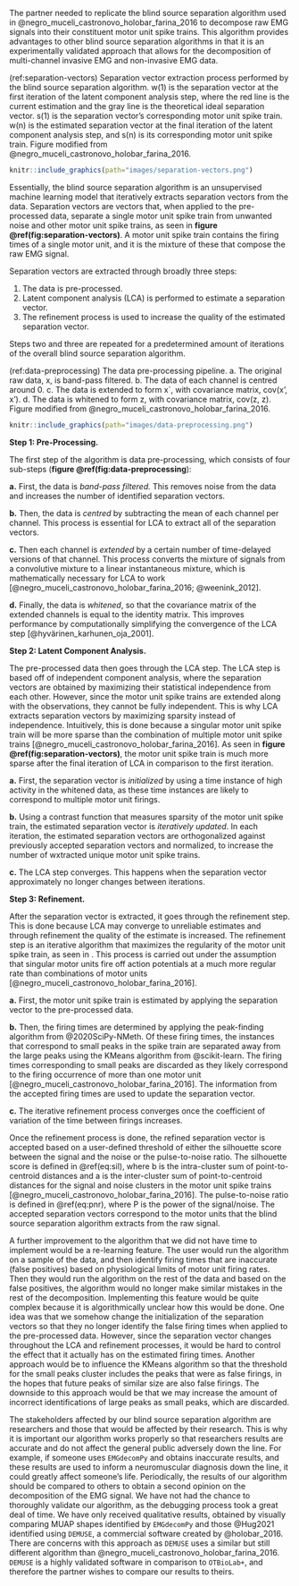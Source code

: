 The partner needed to replicate the blind source separation algorithm used in @negro_muceli_castronovo_holobar_farina_2016 to decompose raw EMG signals into their constituent motor unit spike trains. This algorithm provides advantages to other blind source separation algorithms in that it is an experimentally validated approach that allows for the decomposition of multi-channel invasive EMG and non-invasive EMG data.

(ref:separation-vectors) Separation vector extraction process performed by the blind source separation algorithm. w(1) is the separation vector at the first iteration of the latent component analysis step, where the red line is the current estimation and the gray line is the theoretical ideal separation vector. s(1) is the separation vector's corresponding motor unit spike train. w(n) is the estimated separation vector at the final iteration of the latent component analysis step, and s(n) is its corresponding motor unit spike train. Figure modified from @negro_muceli_castronovo_holobar_farina_2016.

```r
knitr::include_graphics(path="images/separation-vectors.png")
```

Essentially, the blind source separation algorithm is an unsupervised machine learning model that iteratively extracts separation vectors from the data. Separation vectors are vectors that, when applied to the pre-processed data, separate a single motor unit spike train from unwanted noise and other motor unit spike trains, as seen in **figure \@ref(fig:separation-vectors)**. A motor unit spike train contains the firing times of a single motor unit, and it is the mixture of these that compose the raw EMG signal.

Separation vectors are extracted through broadly three steps:

1.  The data is pre-processed.
2.  Latent component analysis (LCA) is performed to estimate a separation vector.
3.  The refinement process is used to increase the quality of the estimated separation vector.

Steps two and three are repeated for a predetermined amount of iterations of the overall blind source separation algorithm.

(ref:data-preprocessing) The data pre-processing pipeline. a. The original raw data, x, is band-pass filtered. b. The data of each channel is centred around 0. c. The data is extended to form x`, with covariance matrix, cov(x', x'). d. The data is whitened to form z, with covariance matrix, cov(z, z). Figure modified from @negro_muceli_castronovo_holobar_farina_2016.

```r
knitr::include_graphics(path="images/data-preprocessing.png")
```

**Step 1: Pre-Processing.**

The first step of the algorithm is data pre-processing, which consists of four sub-steps (**figure \@ref(fig:data-preprocessing**):

**a.** First, the data is *band-pass filtered.* This removes noise from the data and increases the number of identified separation vectors.

**b.** Then, the data is *centred* by subtracting the mean of each channel per channel. This process is essential for LCA to extract all of the separation vectors.

**c.** Then each channel is *extended* by a certain number of time-delayed versions of that channel. This process converts the mixture of signals from a convolutive mixture to a linear instantaneous mixture, which is mathematically necessary for LCA to work [@negro_muceli_castronovo_holobar_farina_2016; @weenink_2012].

**d.** Finally, the data is *whitened*, so that the covariance matrix of the extended channels is equal to the identity matrix. This improves performance by computationally simplifying the convergence of the LCA step [@hyvärinen_karhunen_oja_2001].

**Step 2: Latent Component Analysis.**

The pre-processed data then goes through the LCA step. The LCA step is based off of independent component analysis, where the separation vectors are obtained by maximizing their statistical independence from each other. However, since the motor unit spike trains are extended along with the observations, they cannot be fully independent. This is why LCA extracts separation vectors by maximizing sparsity instead of independence. Intuitively, this is done because a singular motor unit spike train will be more sparse than the combination of multiple motor unit spike trains [@negro_muceli_castronovo_holobar_farina_2016]. As seen in **figure \@ref(fig:separation-vectors)**, the motor unit spike train is much more sparse after the final iteration of LCA in comparison to the first iteration.

**a.** First, the separation vector is *initialized* by using a time instance of high activity in the whitened data, as these time instances are likely to correspond to multiple motor unit firings.

**b.** Using a contrast function that measures sparsity of the motor unit spike train, the estimated separation vector is *iteratively updated*. In each iteration, the estimated separation vectors are orthogonalized against previously accepted separation vectors and normalized, to increase the number of wxtracted unique motor unit spike trains.

**c.** The LCA step converges. This happens when the separation vector approximately no longer changes between iterations.

**Step 3: Refinement.**

After the separation vector is extracted, it goes through the refinement step. This is done because LCA may converge to unreliable estimates and through refinement the quality of the estimate is increased. The refinement step is an iterative algorithm that maximizes the regularity of the motor unit spike train, as seen in . This process is carried out under the assumption that singular motor units fire off action potentials at a much more regular rate than combinations of motor units [@negro_muceli_castronovo_holobar_farina_2016].

**a.** First, the motor unit spike train is estimated by applying the separation vector to the pre-processed data.

**b.** Then, the firing times are determined by applying the peak-finding algorithm from @2020SciPy-NMeth. Of these firing times, the instances that correspond to small peaks in the spike train are separated away from the large peaks using the KMeans algorithm from @scikit-learn. The firing times corresponding to small peaks are discarded as they likely correspond to the firing occurrence of more than one motor unit [@negro_muceli_castronovo_holobar_farina_2016]. The information from the accepted firing times are used to update the separation vector.

**c.** The iterative refinement process converges once the coefficient of variation of the time between firings increases.

\begin{equation} 
  \text{silhouette score} = \frac{b - a}{max(a, b)}
  (\#eq:sil)
\end{equation}

\begin{equation} 
  \text{pulse-to-noise ratio} = 10\log_{10} \bigg(\frac{P_{\text{Signal}}}{P_{\text{Noise}}} \bigg)
  (\#eq:pnr)
\end{equation}

Once the refinement process is done, the refined separation vector is accepted based on a user-defined threshold of either the silhouette score between the signal and the noise or the pulse-to-noise ratio. The silhouette score is defined in \@ref(eq:sil), where b is the intra-cluster sum of point-to-centroid distances and a is the inter-cluster sum of point-to-centroid distances for the signal and noise clusters in the motor unit spike trains [@negro_muceli_castronovo_holobar_farina_2016]. The pulse-to-noise ratio is defined in \@ref(eq:pnr), where P is the power of the signal/noise. The accepted separation vectors correspond to the motor units that the blind source separation algorithm extracts from the raw signal.

A further improvement to the algorithm that we did not have time to implement would be a re-learning feature. The user would run the algorithm on a sample of the data, and then identify firing times that are inaccurate (false positives) based on physiological limits of motor unit firing rates. Then they would run the algorithm on the rest of the data and based on the false positives, the algorithm would no longer make similar mistakes in the rest of the decomposition. Implementing this feature would be quite complex because it is algorithmically unclear how this would be done. One idea was that we somehow change the initialization of the separation vectors so that they no longer identify the false firing times when applied to the pre-processed data. However, since the separation vector changes throughout the LCA and refinement processes, it would be hard to control the effect that it actually has on the estimated firing times. Another approach would be to influence the KMeans algorithm so that the threshold for the small peaks cluster includes the peaks that were as false firings, in the hopes that future peaks of similar size are also false firings. The downside to this approach would be that we may increase the amount of incorrect identifications of large peaks as small peaks, which are discarded.

The stakeholders affected by our blind source separation algorithm are researchers and those that would be affected by their research. This is why it is important our algorithm works properly so that researchers results are accurate and do not affect the general public adversely down the line. For example, if someone uses `EMGdecomPy` and obtains inaccurate results, and these results are used to inform a neuromuscular diagnosis down the line, it could greatly affect someone's life. Periodically, the results of our algorithm should be compared to others to obtain a second opinion on the decomposition of the EMG signal. We have not had the chance to thoroughly validate our algorithm, as the debugging process took a great deal of time. We have only received qualitative results, obtained by visually comparing MUAP shapes identified by `EMGdecomPy` and those @Hug2021 identified using `DEMUSE`, a commercial software created by @holobar_2016. There are concerns with this approach as `DEMUSE` uses a similar but still different algorithm than @negro_muceli_castronovo_holobar_farina_2016. `DEMUSE` is a highly validated software in comparison to `OTBioLab+`, and therefore the partner wishes to compare our results to theirs.
